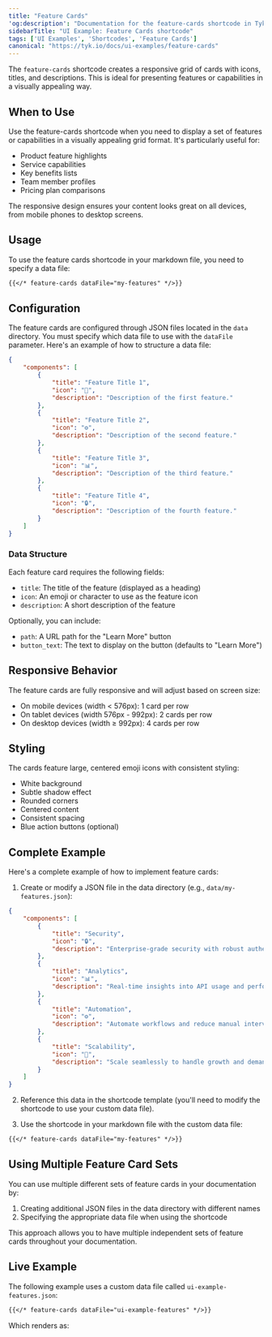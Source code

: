 ```yaml
---
title: "Feature Cards"
'og:description': "Documentation for the feature-cards shortcode in Tyk. Learn how to display responsive feature cards with icons, titles, and descriptions."
sidebarTitle: "UI Example: Feature Cards shortcode"
tags: ['UI Examples', 'Shortcodes', 'Feature Cards']
canonical: "https://tyk.io/docs/ui-examples/feature-cards"
---
```



The `feature-cards` shortcode creates a responsive grid of cards with icons, titles, and descriptions. This is ideal for presenting features or capabilities in a visually appealing way.

## When to Use

Use the feature-cards shortcode when you need to display a set of features or capabilities in a visually appealing grid format. It's particularly useful for:

- Product feature highlights
- Service capabilities
- Key benefits lists
- Team member profiles
- Pricing plan comparisons

The responsive design ensures your content looks great on all devices, from mobile phones to desktop screens.

## Usage

To use the feature cards shortcode in your markdown file, you need to specify a data file:

```md
{{</* feature-cards dataFile="my-features" */>}}
```

## Configuration

The feature cards are configured through JSON files located in the `data` directory. You must specify which data file to use with the `dataFile` parameter. Here's an example of how to structure a data file:

```json
{
    "components": [
        {
            "title": "Feature Title 1",
            "icon": "🚀",
            "description": "Description of the first feature."
        },
        {
            "title": "Feature Title 2",
            "icon": "⚙️",
            "description": "Description of the second feature."
        },
        {
            "title": "Feature Title 3",
            "icon": "📊",
            "description": "Description of the third feature."
        },
        {
            "title": "Feature Title 4",
            "icon": "🔒",
            "description": "Description of the fourth feature."
        }
    ]
}
```

### Data Structure

Each feature card requires the following fields:

- `title`: The title of the feature (displayed as a heading)
- `icon`: An emoji or character to use as the feature icon
- `description`: A short description of the feature

Optionally, you can include:

- `path`: A URL path for the "Learn More" button
- `button_text`: The text to display on the button (defaults to "Learn More")

## Responsive Behavior

The feature cards are fully responsive and will adjust based on screen size:

- On mobile devices (width < 576px): 1 card per row
- On tablet devices (width 576px - 992px): 2 cards per row
- On desktop devices (width ≥ 992px): 4 cards per row

## Styling

The cards feature large, centered emoji icons with consistent styling:

- White background
- Subtle shadow effect
- Rounded corners
- Centered content
- Consistent spacing
- Blue action buttons (optional)

## Complete Example

Here's a complete example of how to implement feature cards:

1. Create or modify a JSON file in the data directory (e.g., `data/my-features.json`):

```json
{
    "components": [
        {
            "title": "Security",
            "icon": "🔒",
            "description": "Enterprise-grade security with robust authentication options."
        },
        {
            "title": "Analytics",
            "icon": "📊",
            "description": "Real-time insights into API usage and performance."
        },
        {
            "title": "Automation",
            "icon": "⚙️",
            "description": "Automate workflows and reduce manual intervention."
        },
        {
            "title": "Scalability",
            "icon": "🚀",
            "description": "Scale seamlessly to handle growth and demand spikes."
        }
    ]
}
```

2. Reference this data in the shortcode template (you'll need to modify the shortcode to use your custom data file).

3. Use the shortcode in your markdown file with the custom data file:

```md
{{</* feature-cards dataFile="my-features" */>}}
```

## Using Multiple Feature Card Sets

You can use multiple different sets of feature cards in your documentation by:

1. Creating additional JSON files in the data directory with different names
2. Specifying the appropriate data file when using the shortcode

This approach allows you to have multiple independent sets of feature cards throughout your documentation.

## Live Example

The following example uses a custom data file called `ui-example-features.json`:

```md
{{</* feature-cards dataFile="ui-example-features" */>}}
```

Which renders as:

<UIExampleCards/>
